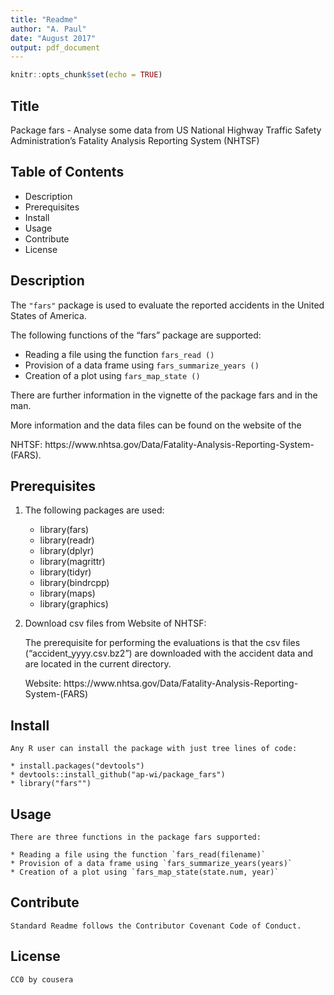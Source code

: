 ```yaml
---
title: "Readme"
author: "A. Paul"
date: "August 2017"
output: pdf_document
---
```


```r
knitr::opts_chunk$set(echo = TRUE)
```

## Title
  Package fars - Analyse some data from US National Highway Traffic Safety Administration's Fatality Analysis Reporting System (NHTSF)

## Table of Contents

  * Description
  * Prerequisites
  * Install
  * Usage
  * Contribute
  * License


## Description

  The `"fars"` package is used to evaluate the reported accidents in the United States of America.

  The following functions of the "fars" package are supported:
  
  * Reading a file using the function `fars_read ()`
  * Provision of a data frame using `fars_summarize_years ()`
  * Creation of a plot using `fars_map_state ()`

  There are further information in the vignette of the package fars and in the man. 

  More information and the data files can be found on the website of the 
  
  NHTSF: https://www.nhtsa.gov/Data/Fatality-Analysis-Reporting-System-(FARS).

## Prerequisites

1. The following packages are used:

    * library(fars)
    * library(readr)
    * library(dplyr)
    * library(magrittr)
    * library(tidyr)
    * library(bindrcpp)
    * library(maps)
    * library(graphics)

2. Download csv files from Website of NHTSF:

    The prerequisite for performing the evaluations is that the csv files ("accident_yyyy.csv.bz2") are downloaded with the accident data and are located in the current directory.
  
    Website: https://www.nhtsa.gov/Data/Fatality-Analysis-Reporting-System-(FARS)


## Install

    Any R user can install the package with just tree lines of code:
    
    * install.packages("devtools")
    * devtools::install_github("ap-wi/package_fars")
    * library("fars"")

## Usage

    There are three functions in the package fars supported:
    
    * Reading a file using the function `fars_read(filename)`
    * Provision of a data frame using `fars_summarize_years(years)`
    * Creation of a plot using `fars_map_state(state.num, year)`

## Contribute

    Standard Readme follows the Contributor Covenant Code of Conduct.

## License

    CC0 by cousera
